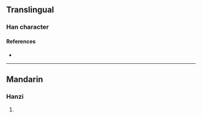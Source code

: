 {{character info}}
==Translingual==

===Han character===
{{Han char|rn=86|rad=火|as=13|sn=17|four=98853|canj=FTGI|ids=⿰火義}}

====References====
* {{Han ref|kx=0685.030|dkj=19472|hdz=32242.050|uh=71E8|ud=29160|bh=ED5E|bd=60766}}

----

==Mandarin==

===Hanzi===
{{cmn-hanzi|pin=[[xī]] ([[xi1]])|wg=hsi<sup>1</sup>}}

# {{rfdef|cmn|sort=火13}}